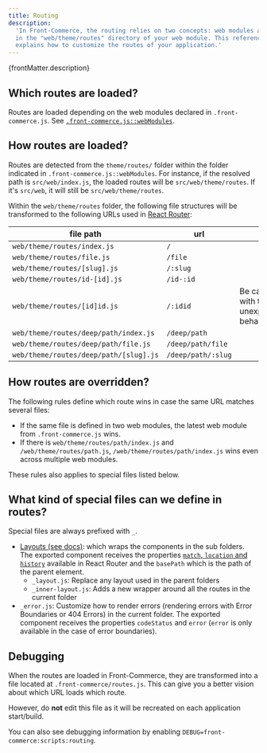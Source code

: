 ```yaml
---
title: Routing
description:
  'In Front-Commerce, the routing relies on two concepts: web modules and files
  in the "web/theme/routes" directory of your web module. This reference
  explains how to customize the routes of your application.'
---
```


<p>{frontMatter.description}</p>

## Which routes are loaded?

Routes are loaded depending on the web modules declared in `.front-commerce.js`.
See
[`.front-commerce.js::webModules`](/docs/reference/front-commerce-js#webmodules).

## How routes are loaded?

Routes are detected from the `theme/routes/` folder within the folder indicated
in `.front-commerce.js::webModules`. For instance, if the resolved path is
`src/web/index.js`, the loaded routes will be `src/web/theme/routes`. If it's
`src/web`, it will still be `src/web/theme/routes`.

Within the `web/theme/routes` folder, the following file structures will be
transformed to the following URLs used in
[React Router](https://reacttraining.com/react-router/web/guides/quick-start):

| file path                              | url                |                                           |
| -------------------------------------- | ------------------ | ----------------------------------------- |
| `web/theme/routes/index.js`            | `/`                |                                           |
| `web/theme/routes/file.js`             | `/file`            |                                           |
| `web/theme/routes/[slug].js`           | `/:slug`           |                                           |
| `web/theme/routes/id-[id].js`          | `/id-:id`          |                                           |
| `web/theme/routes/[id]id.js`           | `/:idid`           | Be careful with this unexpected behaviour |
| `web/theme/routes/deep/path/index.js`  | `/deep/path`       |                                           |
| `web/theme/routes/deep/path/file.js`   | `/deep/path/file`  |                                           |
| `web/theme/routes/deep/path/[slug].js` | `/deep/path/:slug` |                                           |

## How routes are overridden?

The following rules define which route wins in case the same URL matches several
files:

- If the same file is defined in two web modules, the latest web module from
  `.front-commerce.js` wins.
- If there is `web/theme/routes/path/index.js` and `/web/theme/routes/path.js`,
  `/web/theme/routes/path/index.js` wins even across multiple web modules.

These rules also applies to special files listed below.

## What kind of special files can we define in routes?

Special files are always prefixed with `_`.

- [Layouts (see docs)](/docs/advanced/theme/layouts): which wraps the components
  in the sub folders. The exported component receives the properties
  [`match`, `location` and `history`](https://reacttraining.com/react-router/web/api/Route/route-props)
  available in React Router and the `basePath` which is the path of the parent
  element.
  - `_layout.js`: Replace any layout used in the parent folders
  - `_inner-layout.js`: Adds a new wrapper around all the routes in the current
    folder
- `_error.js`: Customize how to render errors (rendering errors with Error
  Boundaries or 404 Errors) in the current folder. The exported component
  receives the properties `codeStatus` and `error` (`error` is only available in
  the case of error boundaries).

## Debugging

When the routes are loaded in Front-Commerce, they are transformed into a file
located at `.front-commerce/routes.js`. This can give you a better vision about
which URL loads which route.

However, do **not** edit this file as it will be recreated on each application
start/build.

You can also see debugging information by enabling
`DEBUG=front-commerce:scripts:routing`.
